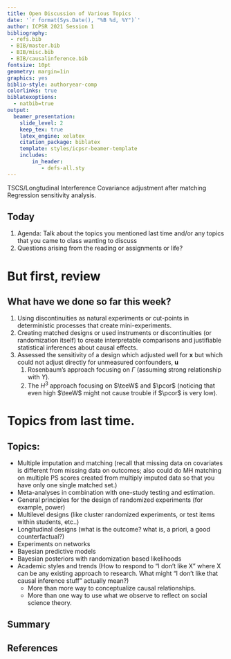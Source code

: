 ```yaml
---
title: Open Discussion of Various Topics
date: '`r format(Sys.Date(), "%B %d, %Y")`'
author: ICPSR 2021 Session 1
bibliography:
 - refs.bib
 - BIB/master.bib
 - BIB/misc.bib
 - BIB/causalinference.bib
fontsize: 10pt
geometry: margin=1in
graphics: yes
biblio-style: authoryear-comp
colorlinks: true
biblatexoptions:
  - natbib=true
output:
  beamer_presentation:
    slide_level: 2
    keep_tex: true
    latex_engine: xelatex
    citation_package: biblatex
    template: styles/icpsr-beamer-template
    includes:
        in_header:
           - defs-all.sty
---
```


TSCS/Longtudinal
Interference
Covariance adjustment after matching
Regression sensitivity analysis.

## Today


  1. Agenda: Talk about the topics you mentioned last time and/or any topics
     that you came to class wanting to discuss
  2. Questions arising from the reading or assignments or life?

# But first, review

## What have we done so far this week?

 1. Using discontinuities as natural experiments or cut-points in
    deterministic processes that create mini-experiments.
 2. Creating matched designs or used instruments or discontinuities (or
    randomization itself) to create interpretable comparisons and justifiable
    statistical inferences about causal effects.
 3. Assessed the sensitivity of a design which adjusted well for
    $\bm{x}$ but which could not adjust directly for unmeasured confounders, $\bm{u}$
    1. Rosenbaum's approach focusing on $\Gamma$ (assuming strong relationship with $Y$).
    2. The $H^3$ approach focusing on $\teeW$ and $\pcor$ (noticing that even
    high $\teeW$ might not cause trouble if $\pcor$ is very low).

\begin{center}
\includegraphics[width=.6\textwidth]{xyzudiagram.pdf}
\end{center}

# Topics from last time.

## Topics:

 - Multiple imputation and matching (recall that missing data on covariates is
   different from missing data on outcomes; also could do MH matching on
   multiple PS scores created from multiply imputed data so that you have only
   one single matched set.)
 - Meta-analyses in combination with one-study testing and estimation.
 - General principles for the design of randomized experiments (for example,
   power)
 - Multilevel designs (like cluster randomized experiments, or test items
   within students, etc..)
 - Longitudinal designs (what is the outcome? what is, a priori, a good
   counterfactual?)
 - Experiments on networks
 - Bayesian predictive models
 - Bayesian posteriors with randomization based likelihoods
 - Academic styles and trends (How to respond to "I don't like X" where X can
   be any existing approach to research. What might "I don't like that causal
   inference stuff" actually mean?)
   - More than more way to conceptualize causal relationships.
   - More than one way to use what we observe to reflect on social science
     theory. 


## Summary


## References
